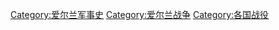 [[Category:爱尔兰军事史|Category:爱尔兰军事史]]
[[Category:爱尔兰战争|Category:爱尔兰战争]]
[[Category:各国战役|Category:各国战役]]